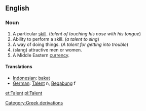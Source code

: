 ==English==
===Noun===

# A particular [[skill]]. (''talent of touching his nose with his tongue'')
# Ability to perform a skill. (''a talent to sing'')
# A way of doing things. (''A talent for getting into trouble'')
# (slang) attractive men or women.
# A Middle Eastern [[currency]].

==== Translations ====
*[[Indonesian]]: [[bakat]]
*[[German]]: [[Talent]] n, [[Begabung]] f

[[Category:Greek derivations]]

[[et:Talent]]
[[pl:Talent]]